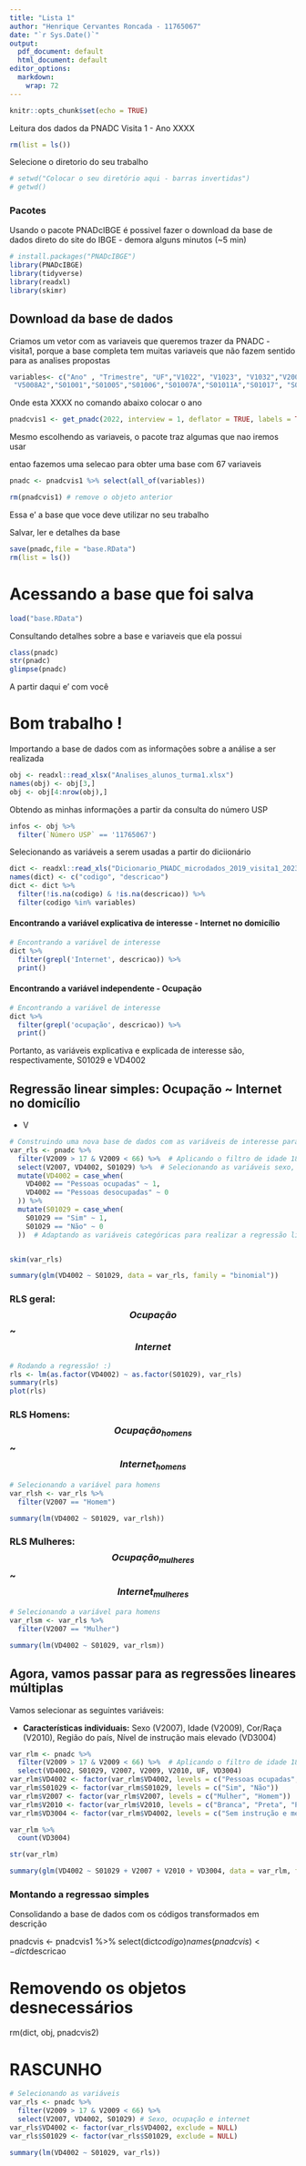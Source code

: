 ```yaml
---
title: "Lista 1"
author: "Henrique Cervantes Roncada - 11765067"
date: "`r Sys.Date()`"
output:
  pdf_document: default
  html_document: default
editor_options:
  markdown:
    wrap: 72
---
```


```r
knitr::opts_chunk$set(echo = TRUE)
```

Leitura dos dados da PNADC Visita 1 - Ano XXXX

```r
rm(list = ls())
```

Selecione o diretorio do seu trabalho

```r
# setwd("Colocar o seu diretório aqui - barras invertidas") 
# getwd()
```

### Pacotes

Usando o pacote PNADcIBGE é possivel fazer o download da base de dados
direto do site do IBGE - demora alguns minutos (\~5 min)

```r
# install.packages("PNADcIBGE")
library(PNADcIBGE)
library(tidyverse)
library(readxl)
library(skimr)
```

## Download da base de dados

Criamos um vetor com as variaveis que queremos trazer da PNADC -
visita1, porque a base completa tem muitas variaveis que não fazem
sentido para as analises propostas

```r
variables<- c("Ano" , "Trimestre", "UF","V1022", "V1023", "V1032","V2007", "V2008", "V20081", "V20082", "V2009", "V2010", "V3001", "V3002", "V4009", "V4018", "V40181", "V40182", "V40183", "V4029", "V4032", "V4040", "V40401", "V40402", "V40403", "V4071", "V5001A", "V5001A2","V5002A","V5002A2","V5003A","V5003A2", "V5004A","V5004A2", "V5005A", "V5005A2","V5006A","V5006A2","V5007A","V5007A2","V5008A", 
 "V5008A2","S01001","S01005","S01006","S01007A","S01011A","S01017", "S01018", "S01019","S01021","S01029","S01031", "VD2002","VD2003","VD2004","VD3004","VD3005","VD4001","VD4002","VD4003","VD4009", "VD4010", "VD4011","VD4012","VD4020","VD4035")
```

Onde esta XXXX no comando abaixo colocar o ano

```r
pnadcvis1 <- get_pnadc(2022, interview = 1, deflator = TRUE, labels = TRUE, vars=variables, design=FALSE)
```

Mesmo escolhendo as variaveis, o pacote traz algumas que nao iremos usar

entao fazemos uma selecao para obter uma base com 67 variaveis

```r
pnadc <- pnadcvis1 %>% select(all_of(variables))

rm(pnadcvis1) # remove o objeto anterior
```

Essa e' a base que voce deve utilizar no seu trabalho

Salvar, ler e detalhes da base

```r
save(pnadc,file = "base.RData") 
rm(list = ls())
```

# Acessando a base que foi salva

```r
load("base.RData")
```

Consultando detalhes sobre a base e variaveis que ela possui

```r
class(pnadc) 
str(pnadc) 
glimpse(pnadc)
```

A partir daqui e' com você

# Bom trabalho !

Importando a base de dados com as informações sobre a análise a ser
realizada

```r
obj <- readxl::read_xlsx("Analises_alunos_turma1.xlsx") 
names(obj) <- obj[3,] 
obj <- obj[4:nrow(obj),]
```

Obtendo as minhas informações a partir da consulta do número USP

```r
infos <- obj %>% 
  filter(`Número USP` == '11765067')
```

Selecionando as variáveis a serem usadas a partir do diciionário

```r
dict <- readxl::read_xls("Dicionario_PNADC_microdados_2019_visita1_20230811.xls")  %>% select(`...3`, `...5`) 
names(dict) <- c("codigo", "descricao") 
dict <- dict %>% 
  filter(!is.na(codigo) & !is.na(descricao)) %>% 
  filter(codigo %in% variables)
```

#### Encontrando a variável explicativa de interesse - Internet no domicílio

```r
# Encontrando a variável de interesse
dict %>% 
  filter(grepl('Internet', descricao)) %>% 
  print()
```

#### Encontrando a variável independente - Ocupação

```r
# Encontrando a variável de interesse
dict %>% 
  filter(grepl('ocupação', descricao)) %>% 
  print()
```

Portanto, as variáveis explicativa e explicada de interesse são,
respectivamente, S01029 e VD4002

## Regressão linear simples: Ocupação \~ Internet no domicílio

-   V

```r
# Construindo uma nova base de dados com as variáveis de interesse para as análises de regressão linear simples
var_rls <- pnadc %>% 
  filter(V2009 > 17 & V2009 < 66) %>%  # Aplicando o filtro de idade 18-65 anos
  select(V2007, VD4002, S01029) %>%  # Selecionando as variáveis sexo, ocupação e internet em casa
  mutate(VD4002 = case_when(
    VD4002 == "Pessoas ocupadas" ~ 1,
    VD4002 == "Pessoas desocupadas" ~ 0
  )) %>% 
  mutate(S01029 = case_when(
    S01029 == "Sim" ~ 1,
    S01029 == "Não" ~ 0
  ))  # Adaptando as variáveis categóricas para realizar a regressão linear


skim(var_rls)

summary(glm(VD4002 ~ S01029, data = var_rls, family = "binomial"))
```

### RLS geral: $$Ocupação$$ \~ $$Internet$$

```r
# Rodando a regressão! :)
rls <- lm(as.factor(VD4002) ~ as.factor(S01029), var_rls)
summary(rls)
plot(rls)
```

### RLS Homens: $$Ocupação_{homens}$$\~ $$Internet_{homens}$$

```r
# Selecionando a variável para homens
var_rlsh <- var_rls %>% 
  filter(V2007 == "Homem")

summary(lm(VD4002 ~ S01029, var_rlsh))
```

### RLS Mulheres: $$Ocupação_{mulheres}$$ \~ $$Internet_{mulheres}$$

```r
# Selecionando a variável para homens
var_rlsm <- var_rls %>% 
  filter(V2007 == "Mulher")

summary(lm(VD4002 ~ S01029, var_rlsm))
```

## Agora, vamos passar para as regressões lineares múltiplas

Vamos selecionar as seguintes variáveis:

-   **Características individuais:** Sexo (V2007), Idade (V2009),
    Cor/Raça (V2010), Região do país, Nível de instrução mais elevado
    (VD3004)

```r

var_rlm <- pnadc %>% 
  filter(V2009 > 17 & V2009 < 66) %>%  # Aplicando o filtro de idade 18-65 anos
  select(VD4002, S01029, V2007, V2009, V2010, UF, VD3004)
var_rlm$VD4002 <- factor(var_rlm$VD4002, levels = c("Pessoas ocupadas", "Pessoas desocupadas"))
var_rlm$S01029 <- factor(var_rlm$S01029, levels = c("Sim", "Não"))
var_rlm$V2007 <- factor(var_rlm$V2007, levels = c("Mulher", "Homem"))
var_rlm$V2010 <- factor(var_rlm$V2010, levels = c("Branca", "Preta", "Parda", "Amarela", "Indígena", "Ignorada"))
var_rlm$VD3004 <- factor(var_rlm$VD4002, levels = c("Sem instrução e menos de 1 ano de estudo", "Fundamental incompleto ou equivalente", "Fundamental completo ou equivalente", "Médio incompleto ou equivalente", "Médio completo ou equivalente", "Superior incompleto ou equivalente", "Superior completo"))

var_rlm %>% 
  count(VD3004)

str(var_rlm)

summary(glm(VD4002 ~ S01029 + V2007 + V2010 + VD3004, data = var_rlm, family = "binomial"))

```

### Montando a regressao simples

Consolidando a base de dados com os códigos transformados em descrição

pnadcvis \<- pnadcvis1 %\>%
select(dict$codigo) names(pnadcvis) <- dict$descricao

# Removendo os objetos desnecessários

rm(dict, obj, pnadcvis2)

# RASCUNHO

```r
# Selecionando as variáveis
var_rls <- pnadc %>% 
  filter(V2009 > 17 & V2009 < 66) %>% 
  select(V2007, VD4002, S01029) # Sexo, ocupação e internet
var_rls$VD4002 <- factor(var_rls$VD4002, exclude = NULL)
var_rls$S01029 <- factor(var_rls$S01029, exclude = NULL)

summary(lm(VD4002 ~ S01029, var_rls))
```
